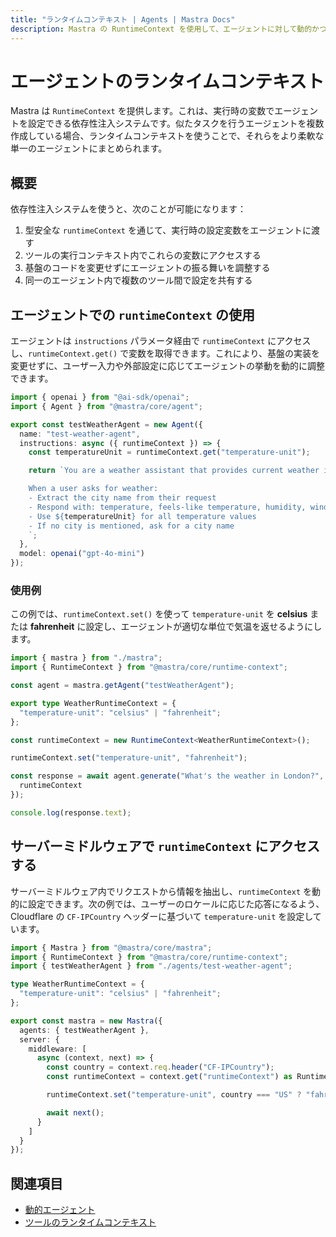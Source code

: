 ```yaml
---
title: "ランタイムコンテキスト | Agents | Mastra Docs"
description: Mastra の RuntimeContext を使用して、エージェントに対して動的かつリクエスト固有の設定を提供する方法を学びます。
---
```


# エージェントのランタイムコンテキスト

Mastra は `RuntimeContext` を提供します。これは、実行時の変数でエージェントを設定できる依存性注入システムです。似たタスクを行うエージェントを複数作成している場合、ランタイムコンテキストを使うことで、それらをより柔軟な単一のエージェントにまとめられます。

## 概要

依存性注入システムを使うと、次のことが可能になります：

1. 型安全な `runtimeContext` を通じて、実行時の設定変数をエージェントに渡す
2. ツールの実行コンテキスト内でこれらの変数にアクセスする
3. 基盤のコードを変更せずにエージェントの振る舞いを調整する
4. 同一のエージェント内で複数のツール間で設定を共有する

## エージェントでの `runtimeContext` の使用

エージェントは `instructions` パラメータ経由で `runtimeContext` にアクセスし、`runtimeContext.get()` で変数を取得できます。これにより、基盤の実装を変更せずに、ユーザー入力や外部設定に応じてエージェントの挙動を動的に調整できます。

```typescript {6-7,14} filename="src/mastra/agents/test-weather-agent.ts" showLineNumbers copy
import { openai } from "@ai-sdk/openai";
import { Agent } from "@mastra/core/agent";

export const testWeatherAgent = new Agent({
  name: "test-weather-agent",
  instructions: async ({ runtimeContext }) => {
    const temperatureUnit = runtimeContext.get("temperature-unit");

    return `You are a weather assistant that provides current weather information for any city.

    When a user asks for weather:
    - Extract the city name from their request
    - Respond with: temperature, feels-like temperature, humidity, wind speed, and conditions
    - Use ${temperatureUnit} for all temperature values
    - If no city is mentioned, ask for a city name
    `;
  },
  model: openai("gpt-4o-mini")
});
```

### 使用例

この例では、`runtimeContext.set()` を使って `temperature-unit` を **celsius** または **fahrenheit** に設定し、エージェントが適切な単位で気温を返せるようにします。

```typescript {12} filename="src/test-weather-agent.ts" showLineNumbers copy
import { mastra } from "./mastra";
import { RuntimeContext } from "@mastra/core/runtime-context";

const agent = mastra.getAgent("testWeatherAgent");

export type WeatherRuntimeContext = {
  "temperature-unit": "celsius" | "fahrenheit";
};

const runtimeContext = new RuntimeContext<WeatherRuntimeContext>();

runtimeContext.set("temperature-unit", "fahrenheit");

const response = await agent.generate("What's the weather in London?", {
  runtimeContext
});

console.log(response.text);
```

## サーバーミドルウェアで `runtimeContext` にアクセスする

サーバーミドルウェア内でリクエストから情報を抽出し、`runtimeContext` を動的に設定できます。次の例では、ユーザーのロケールに応じた応答になるよう、Cloudflare の `CF-IPCountry` ヘッダーに基づいて `temperature-unit` を設定しています。

```typescript {2,12-21} filename="src/mastra/index.ts" showLineNumbers copy
import { Mastra } from "@mastra/core/mastra";
import { RuntimeContext } from "@mastra/core/runtime-context";
import { testWeatherAgent } from "./agents/test-weather-agent";

type WeatherRuntimeContext = {
  "temperature-unit": "celsius" | "fahrenheit";
};

export const mastra = new Mastra({
  agents: { testWeatherAgent },
  server: {
    middleware: [
      async (context, next) => {
        const country = context.req.header("CF-IPCountry");
        const runtimeContext = context.get("runtimeContext") as RuntimeContext<WeatherRuntimeContext>;

        runtimeContext.set("temperature-unit", country === "US" ? "fahrenheit" : "celsius");

        await next();
      }
    ]
  }
});
```

## 関連項目

- [動的エージェント](./dynamic-agents.mdx)
- [ツールのランタイムコンテキスト](../tools-mcp/runtime-context.mdx)